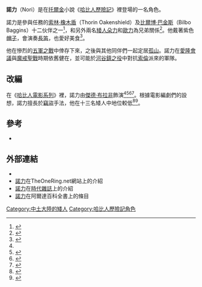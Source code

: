 {{NoteTA
|G1=LR
}}
{{Tolkienchar
|character_name = 諾力
|image_character = 
|image_caption = 
|character_alias =
|character_race = [[矮人_(中土大陸)|矮人]]
|character_culture = 
|character_actor =[[傑德·布拉非|傑德·布拉非]]
|Book(s) = 《[[哈比人歷險記|哈比人歷險記]]》
}}
'''諾力'''（Nori）是在[[托爾金|托爾金]]小說《[[哈比人歷險記|哈比人歷險記]]》裡登場的一名角色。

諾力是參與{{le|孤山任務|The Quest of Erebor}}任務的[[索林·橡木盾|索林·橡木盾]]（Thorin Oakenshield）及[[比爾博·巴金斯|比爾博·巴金斯]]（Bilbo Baggins）十二伙伴之一<ref>{{Cite news|url=http://www.theonering.net/torwp/the-hobbit/characters/nori/|title=Nori|date=2010-11-08|newspaper=TheOneRing.net|accessdate=2018-04-12|language=en-US|archive-date=2018-04-12|archive-url=https://web.archive.org/web/20180412150023/http://www.theonering.net/torwp/the-hobbit/characters/nori/|dead-url=no}}</ref>，和另外兩名[[矮人_(中土大陸)|矮人]][[朵力|朵力]]和[[歐力|歐力]]為兄弟關係<ref name=":0">{{Cite news|url=http://www.dailymail.co.uk/tvshowbiz/article-2012319/The-Hobbit-s-dwarves-First-look-Dori-Nori-Ori-Lord-Rings-prequel.html|title=The Hobbit sneak peek: Meet Dori, Nori and Ori from Lord of the Rings prequel|newspaper=Mail Online|accessdate=2018-04-12|archive-date=2015-11-21|archive-url=https://web.archive.org/web/20151121041249/http://www.dailymail.co.uk/tvshowbiz/article-2012319/The-Hobbit-s-dwarves-First-look-Dori-Nori-Ori-Lord-Rings-prequel.html|dead-url=no}}</ref>。他戴著紫色[[帽子|帽子]]，會演奏[[長笛|長笛]]，也愛好美食<ref>{{Cite web|url=http://www.glyphweb.com/arda/n/nori.html|title=Nori|accessdate=2018-04-12|publisher=阿爾達百科全書|language=en-GB|archive-date=2018-04-12|archive-url=https://web.archive.org/web/20180412212019/http://www.glyphweb.com/arda/n/nori.html|dead-url=no}}</ref>。

他在慘烈的[[五軍之戰|五軍之戰]]中倖存下來，之後與其他同伴們一起定居[[孤山_(托爾金小說)|孤山]]。諾力在[[愛隆會議|愛隆會議]]與[[魔戒聖戰|魔戒聖戰]]時期依舊健在，並可能於[[河谷鎮之役|河谷鎮之役]]中對抗[[索倫_(魔戒)|索倫]]派來的軍隊。

==改編==
在《[[哈比人電影系列|哈比人電影系列]]》裡，諾力由[[傑德·布拉非|傑德·布拉非]]飾演<ref name=":0" /><ref>{{Cite web|url=http://www.imdb.com/character/ch0234327/|title=Nori (Character)|accessdate=2018-04-12|publisher=IMDB|archiveurl=https://web.archive.org/web/20161223144256/http://www.imdb.com/character/ch0234327/|archivedate=2016-12-23|deadurl=yes}}</ref><ref>{{Cite news|url=https://screenrant.com/hobbit-images-dwarves-nori-ori-dori/|title=New 'Hobbit' Image: The Dwarf Brothers Nori, Ori, & Dori|date=2011-07-07|newspaper=Screen Rant|accessdate=2018-04-12|language=en-US|archive-date=2018-04-12|archive-url=https://web.archive.org/web/20180412211738/https://screenrant.com/hobbit-images-dwarves-nori-ori-dori/|dead-url=no}}</ref><ref>{{Cite web|url=http://ent.qq.com/a/20110708/000314.htm|title=《霍比特人1》发新剧照 矮人三兄弟盛装亮相|accessdate=2018-04-12|date=2011-07-08|publisher=腾讯网|archive-date=2018-04-12|archive-url=https://web.archive.org/web/20180412211756/http://ent.qq.com/a/20110708/000314.htm|dead-url=no}}</ref>。根據電影編劇們的設想，諾力擅長於[[竊盜|竊盜]]手法，他在十三名矮人中地位較低<ref>{{Cite news|url=http://www.theonering.net/torwp/2014/10/08/92961-exclusive-jed-brophy-talks-to-torn-part-two/|title=EXCLUSIVE – Jed Brophy talks to TORn: Part Two|date=2014-10-08|newspaper=TheOneRing.net|accessdate=2018-04-12|language=en-US|archive-date=2018-05-16|archive-url=https://web.archive.org/web/20180516120837/http://www.theonering.net/torwp/2014/10/08/92961-exclusive-jed-brophy-talks-to-torn-part-two/|dead-url=no}}</ref><ref>{{Cite web|url=http://middleearthnews.com/2015/03/12/exclusive-interview-jed-brophy-part-1/|title=EXCLUSIVE Interview: Jed Brophy, Part 1|accessdate=2018-04-12|date=2015-03-12|publisher=Middle-earth News|archive-date=2018-04-12|archive-url=https://web.archive.org/web/20180412145657/http://middleearthnews.com/2015/03/12/exclusive-interview-jed-brophy-part-1/|dead-url=no}}</ref>。

==參考==
<references />
* {{Cite book|title=The Hobbit: An Unexpected Journey Chronicles – Art & Design|last=[[丹尼爾·法爾科納|Daniel Falconer]]|publisher=Harper Design|year=2012年|isbn=978-0-06-220090-7|location=New York}}

==外部連結==
* {{Imdb character|0234327}}{{en}}
* [http://www.theonering.net/torwp/the-hobbit/characters/nori/ 諾力]{{Wayback|url=http://www.theonering.net/torwp/the-hobbit/characters/nori/ |date=20180412150023 }}在TheOneRing.net網站上的介紹{{en}}
* [http://entertainment.time.com/2012/12/13/times-guide-to-the-hobbits-13-dwarves/slide/nori/ 諾力]{{Wayback|url=http://entertainment.time.com/2012/12/13/times-guide-to-the-hobbits-13-dwarves/slide/nori/ |date=20180912163819 }}在[[時代雜誌|時代雜誌]]上的介紹{{en}}
* [http://www.glyphweb.com/arda/n/nori.html 諾力]{{Wayback|url=http://www.glyphweb.com/arda/n/nori.html |date=20180412212019 }}在阿爾達百科全書上的條目{{en}}
{{dwarves}}
{{哈比人歷險記}}

{{DEFAULTSORT:Nori}}
[[Category:中土大陸的矮人|Category:中土大陸的矮人]]
[[Category:哈比人歷險記角色|Category:哈比人歷險記角色]]